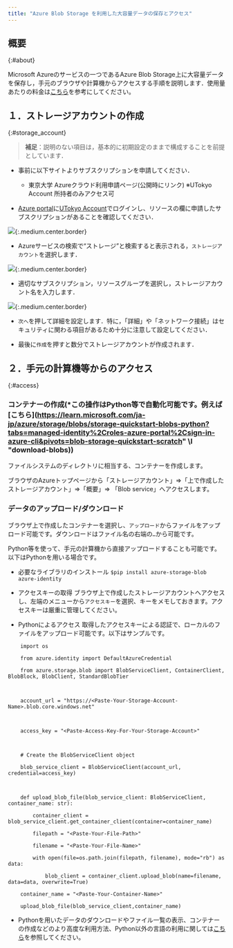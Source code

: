```yaml
---
title: "Azure Blob Storage を利用した大容量データの保存とアクセス"
---
```



## 概要
{:#about}

Microsoft Azureのサービスの一つであるAzure Blob Storage上に大容量データを保存し，手元のブラウザや計算機からアクセスする手順を説明します．使用量あたりの料金は[こちら](https://azure.microsoft.com/ja-jp/pricing/details/storage/blobs/)を参考にしてください。 

## １．ストレージアカウントの作成 
{:#storage_account}

> **補足**：説明のない項目は，基本的に初期設定のままで構成することを前提としています．

- 事前に以下サイトよりサブスクリプションを申請してください．
  - 東京大学 Azureクラウド利用申請ページ(公開時にリンク) ※UTokyo Account 所持者のみアクセス可

- [Azure portal](https://potral.azure.com/)に[UTokyo Account](/utokyo_account)でログインし、リソースの欄に申請したサブスクリプションがあることを確認してください．

![](img/01_storage1.png){:.medium.center.border}

- Azureサービスの検索で“ストレージ”と検索すると表示される，`ストレージアカウント`を選択します．

![](img/02_storage2.png){:.medium.center.border}

- 適切なサブスクリプション，リソースグループを選択し，ストレージアカウント名を入力します．

![](img/03_storage3.png){:.medium.center.border}

- `次へ`を押して詳細を設定します．特に，「詳細」や「ネットワーク接続」はセキュリティに関わる項目があるため十分に注意して設定してください． 

- 最後に`作成`を押すと数分でストレージアカウントが作成されます．

## ２．手元の計算機等からのアクセス 
{:#access}

### コンテナーの作成(*この操作はPython等で自動化可能です。例えば[こちら](https://learn.microsoft.com/ja-jp/azure/storage/blobs/storage-quickstart-blobs-python?tabs=managed-identity%2Croles-azure-portal%2Csign-in-azure-cli&pivots=blob-storage-quickstart-scratch" \l "download-blobs)) 

ファイルシステムのディレクトリに相当する、コンテナーを作成します。 

ブラウザのAzureトップページから「ストレージアカウント」=>「上で作成したストレージアカウント」=>「概要」=> 「Blob service」へアクセスします。 

### データのアップロード/ダウンロード 

ブラウザ上で作成したコンテナーを選択し、`アップロード`からファイルをアップロード可能です。ダウンロードはファイル名の右端の`…`から可能です。 

Python等を使って、手元の計算機から直接アップロードすることも可能です。以下はPythonを用いる場合です。 

- 必要なライブラリのインストール 
  `$pip install azure-storage-blob azure-identity`

- アクセスキーの取得 
  ブラウザ上で作成したストレージアカウントへアクセスし、左端のメニューから`アクセスキー`を選択、キーをメモしておきます。アクセスキーは厳重に管理してください。

- Pythonによるアクセス 
  取得したアクセスキーによる認証で、ローカルのファイルをアップロード可能です。以下はサンプルです。 

```
    import os 

    from azure.identity import DefaultAzureCredential 

    from azure.storage.blob import BlobServiceClient, ContainerClient, BlobBlock, BlobClient, StandardBlobTier 

 

    account_url = "https://<Paste-Your-Storage-Account-Name>.blob.core.windows.net" 

 

    access_key = "<Paste-Access-Key-For-Your-Storage-Account>" 

 

    # Create the BlobServiceClient object 

    blob_service_client = BlobServiceClient(account_url, credential=access_key) 

 

    def upload_blob_file(blob_service_client: BlobServiceClient, container_name: str): 

        container_client = blob_service_client.get_container_client(container=container_name) 

        filepath = "<Paste-Your-File-Path>" 

        filename = "<Paste-Your-File-Name>" 

        with open(file=os.path.join(filepath, filename), mode="rb") as data: 

            blob_client = container_client.upload_blob(name=filename, data=data, overwrite=True) 

    container_name = "<Paste-Your-Container-Name>" 

    upload_blob_file(blob_service_client,container_name) 
```

- Pythonを用いたデータのダウンロードやファイル一覧の表示、コンテナーの作成などのより高度な利用方法、Python以外の言語の利用に関しては[こちら](https://learn.microsoft.com/ja-jp/azure/storage/blobs/)を参照してください。
